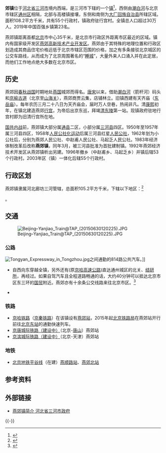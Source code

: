 {{中国乡级行政区
|景观照片文件名 = Outer Beijing aerial view 01.jpg
|景观照片描述 = 燕郊俯瞰
|汉语拼音 = 
|其他语言 = 
|其他语言名称 = 
|旧称 = 
|地名出处 = 
|位置图文件名 = {{maplink|frame=yes|plain=yes|type=shape|stroke-width=2|stroke-color=#000000|zoom=10|frame-lat=39.95|frame-long=116.8}}
|位置图描述 = 燕郊镇的地理位置
|自定义图片= 
|建置时间 = 1983年3月
|政府驻地 = 
|毗邻 = 
|总面积 = 108.2平方千米
|总人口 = 
|总人口年份 = 
|户籍人口 = 
|户籍人口年份 = 
|常住人口 = 363,809
|常住人口年份 = 2018
|人口密度 = 
|GDP = 
|GDP年份 = 
|邮政编码 = 065201,101601
|电话区号 = 316
|官方网站 = 
|网站名称 = 
|13/10/82/109/000}}
{{Infobox Chinese
|c = 燕郊
  |p = Yānjiāo
    |psp = Yenchiao
    |w = Yen<sup>1</sup>chiao<sup>1</sup>
|bpmf = ㄧㄢˉ ㄐㄧㄠˉ<!--注音符號-->
  |showflag = p
}}
'''{{ruby-py|燕|-{zh-cn:yān;zh-tw:ㄧㄢˉ;zh-hk:jin<sup>1</sup>}-}}郊镇'''位于[[河北省|河北省]][[三河市|三河市]]境内西端，是三河市下辖的一个[[行政建制镇|镇]]<ref>{{PRC admin/ref sgc|{{PRC admin/parent|13/10/82/109/000}}}}</ref>，西侧由[[潮白河|潮白河]]与北京市辖区[[通州区_(北京市)|通州区]]相隔，北部与高楼镇接壤，东侧和南侧为[[大厂回族自治县|大厂回族自治县]]所辖区域。面积108.2平方千米，共有55个行政村，镇政府驻行宫村。全镇总人口超过30万人。2019年中国百强乡镇第23名。

燕郊镇距离首都[[北京|北京]]市中心35千米，是北京市行政区外距离市区最近的区域。镇内有国家级开发区[[燕郊高新技术产业开发区|燕郊高新技术产业开发区]]。燕郊由于其特殊的地理位置和行政区划造成其商品住宅价格远低于北京市辖区范围的价格，加之有多条接驳北京城区的公交车路线，从而成为了北京周围著名的“[[睡城|睡城]]”，大量外来人口涌入并在此定居，而他们工作地点绝大多数在北京市区。

==历史==
燕郊因[[春秋战国|春秋战国]]时期地处[[燕国|燕国]]城郊而得名。[[唐宋|唐宋]]以来，借助[[潮白河|潮白河]]（箭杆河）码头和[[京榆古道|京榆古道]]（北京至[[山海关|山海关]]），燕郊商贾云集，店铺林立。旧镇西建有天齐庙（[[东岳庙|东岳庙]]）。每年农历三月二十八日为天齐庙会，届时万人空巷，热闹非凡。清[[康熙|康熙]]初年，在镇北建造燕郊[[行宫|行宫]]，为帝后出京东巡，拜竭[[清东陵|清东陵]]第一站。现镇政府驻地行宫村即为旧清行宫所在地。

[[国共内战|国共内战]]前，燕郊镇大部分属[[通县|通县]]二区，小部分属[[三河县|三河县]]四区。1950年至1957年属三河县四区，1958年[[人民公社化运动|人民公社化运动]]后属三河县红星[[人民公社|人民公社]]，1962年划为小公社后，分别为燕郊人民公社、中赵甫人民公社、马起乏人民公社。1983年经济体制改革后改称'''燕郊镇'''，同年3月，被三河县批准为首批建制镇。1992年燕郊经济技术开发区从燕郊镇析出另建。1996年撤乡（中赵甫乡、马起乏乡）并镇后辖53个行政村。2003年区（镇）一体化后辖55个行政村。

==行政区划==
燕郊镇隶属河北廊坊三河管辖，总面积105.2平方千米，下辖以下地区：<ref>{{PRC admin/ref sgc|13/10/82/109/000}}</ref>

{{PRC admin/children|13/10/82/109/000}}。

==交通==
[[File:Beijing–Yanjiao_Train@TAP_(20150630120225).JPG|thumb]]
=== 公路 ===
[[File:Tongyan_Expressway_in_Tongzhou.jpg|thumb]]之间通勤的814路公共汽车。]]
* {{中国国道名|102}}自西向东穿越全镇，另外还有{{中国国道名|102|[[通燕高速公路|通燕高速公路]]}}(原[[京哈高速公路|京哈高速公路]])直达通州城区的北关、[[首都医科大学附属北京胸科医院|结研所]]，再经过{{中国国道名|103|[[京通快速路|京通快速路]]}}。如果自驾汽车且全程道路畅通的话，大约40分钟可以抵达北京市区东三环的[[中国国际贸易中心|国贸]]附近。燕郊亦有十余条公交线路来往北京市区。<ref>{{cite news|url=http://news.youth.cn/wztt/201307/t20130723_3576812_2.htm|title=燕郊：首都房价猛涨背后的青年新城|publisher=中国青年网|date=2013-07-23|accessdate=2017-08-31|archive-date=2021-01-02|archive-url=https://web.archive.org/web/20210102135108/http://news.youth.cn/wztt/201307/t20130723_3576812_2.htm|dead-url=no}}</ref>
* {{China Expwy Name|G0121}}
=== 铁路 ===
* [[京哈铁路|京哈铁路]]（[[京秦铁路|京秦铁路]]）在该镇设有[[燕郊站|燕郊站]]，2015年起[[北京铁路局|北京铁路局]]在燕郊站开行前往[[北京东站|北京东站]]的通勤快速列车。
* [[京唐城际铁路|京唐城际铁路（建设中）]]（北京-[[唐山市|唐山]]）燕郊站
* [[京滨城际铁路|京滨城际铁路（建设中）]]（北京-天津）燕郊站
=== 地铁 ===
* [[北京地铁平谷线|北京地铁平谷线]]（在建）[[燕顺路站|燕顺路站]]、[[燕郊北站|燕郊北站]]

==参考资料==
{{reflist}}

==外部链接==
*[http://www.san-he.gov.cn/?action=text|sanheshi|1199|cn|834|828 燕郊镇简介 河北省三河市政府] {{Wayback|url=http://www.san-he.gov.cn/?action=text%7Csanheshi%7C1199%7Ccn%7C834%7C828 |date=20101221231357 }}

{{-}}
{{Geographic Location
|西北 = [[北京市|北京市]]<br />[[通州区_(北京市)|通州区]]、[[顺义区|顺义区]]
|北   = [[北京市|北京市]][[顺义区|顺义区]]<br />[[河北省|河北省]][[三河市|三河市]][[高楼镇_(三河市)|高楼镇]]
|東北 =  [[河北省|河北省]][[廊坊市|廊坊市]]<br /> [[三河市|三河市]][[高楼镇_(三河市)|高楼镇]]
|西   =  [[北京市|北京市]]<br />[[通州区_(北京市)|通州区]]
|中央 =  燕郊镇
|東   = [[河北省|河北省]][[廊坊市|廊坊市]]<br />[[大厂回族自治县|大厂回族自治县]]
|西南 = [[北京市|北京市]]<br />[[通州区_(北京市)|通州区]]
|南   = [[河北省|河北省]][[廊坊市|廊坊市]]<br />[[大厂回族自治县|大厂回族自治县]]
|東南 = [[河北省|河北省]][[廊坊市|廊坊市]]<br />[[大厂回族自治县|大厂回族自治县]]
}}

{{PRC admin/navcat|13/10/82/109/000}}